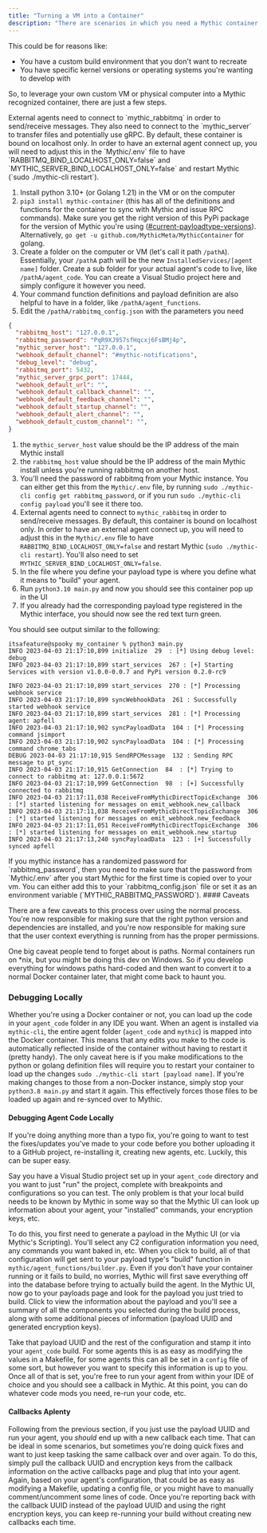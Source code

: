 ```yaml
---
title: "Turning a VM into a Container"
description: "There are scenarios in which you need a Mythic container for an agent, but you can't (or don't want) to use the normal docker containers that Mythic uses."
---
```


This could be for reasons like:

- You have a custom build environment that you don't want to recreate
- You have specific kernel versions or operating systems you're wanting to develop with

So, to leverage your own custom VM or physical computer into a Mythic recognized container, there are just a few steps.

<Note>
  External agents need to connect to `mythic_rabbitmq` in order to send/receive messages. They also need to connect to the `mythic_server` to transfer files and potentially use gRPC. By default, these container is bound on localhost only. In order to have an external agent connect up, you will need to adjust this in the `Mythic/.env` file to have `RABBITMQ_BIND_LOCALHOST_ONLY=false` and `MYTHIC_SERVER_BIND_LOCALHOST_ONLY=false` and restart Mythic (`sudo ./mythic-cli restart`).
</Note>

1. Install python 3.10+ (or Golang 1.21) in the VM or on the computer
2. `pip3 install mythic-container` (this has all of the definitions and functions for the container to sync with Mythic and issue RPC commands). Make sure you get the right version of this PyPi package for the version of Mythic you're using ([#current-payloadtype-versions](https://docs.mythic-c2.net/version-3.0/customizing/payload-type-development/payload-type-info/container-syncing#current-payloadtype-versions)). Alternatively, `go get -u github.com/MythicMeta/MythicContainer` for golang.
3. Create a folder on the computer or VM (let's call it path `/pathA`). Essentially, your `/pathA` path will be the new `InstalledServices/[agent name]` folder. Create a sub folder for your actual agent's code to live, like `/pathA/agent_code`. You can create a Visual Studio project here and simply configure it however you need.
4. Your command function definitions and payload definition are also helpful to have in a folder, like `/pathA/agent_functions`.
5. Edit the `/pathA/rabbitmq_config.json` with the parameters you need

```json
{
  "rabbitmq_host": "127.0.0.1",
  "rabbitmq_password": "PqR9XJ957sfHqcxj6FsBMj4p",
  "mythic_server_host": "127.0.0.1",
  "webhook_default_channel": "#mythic-notifications",
  "debug_level": "debug",
  "rabbitmq_port": 5432,
  "mythic_server_grpc_port": 17444,
  "webhook_default_url": "",
  "webhook_default_callback_channel": "",
  "webhook_default_feedback_channel": "",
  "webhook_default_startup_channel": "",
  "webhook_default_alert_channel": "",
  "webhook_default_custom_channel": "",
}
```

1. the `mythic_server_host` value should be the IP address of the main Mythic install
2. the `rabbitmq_host` value should be the IP address of the main Mythic install unless you're running rabbitmq on another host.
3. You'll need the password of rabbitmq from your Mythic instance. You can either get this from the `Mythic/.env` file, by running `sudo ./mythic-cli config get rabbitmq_password`, or if you run `sudo ./mythic-cli config payload` you'll see it there too.
6. External agents need to connect to `mythic_rabbitmq` in order to send/receive messages. By default, this container is bound on localhost only. In order to have an external agent connect up, you will need to adjust this in the `Mythic/.env` file to have `RABBITMQ_BIND_LOCALHOST_ONLY=false` and restart Mythic (`sudo ./mythic-cli restart`). You'll also need to set `MYTHIC_SERVER_BIND_LOCALHOST_ONLY=false`.
7. In the file where you define your payload type is where you define what it means to "build" your agent.
8. Run `python3.10 main.py` and now you should see this container pop up in the UI
9. If you already had the corresponding payload type registered in the Mythic interface, you should now see the red text turn green.

You should see output similar to the following:

```text
itsafeature@spooky my_container % python3 main.py
INFO 2023-04-03 21:17:10,899 initialize  29  : [*] Using debug level: debug
INFO 2023-04-03 21:17:10,899 start_services  267 : [+] Starting Services with version v1.0.0-0.0.7 and PyPi version 0.2.0-rc9

INFO 2023-04-03 21:17:10,899 start_services  270 : [*] Processing webhook service
INFO 2023-04-03 21:17:10,899 syncWebhookData  261 : Successfully started webhook service
INFO 2023-04-03 21:17:10,899 start_services  281 : [*] Processing agent: apfell
INFO 2023-04-03 21:17:10,902 syncPayloadData  104 : [*] Processing command jsimport
INFO 2023-04-03 21:17:10,902 syncPayloadData  104 : [*] Processing command chrome_tabs
DEBUG 2023-04-03 21:17:10,915 SendRPCMessage  132 : Sending RPC message to pt_sync
INFO 2023-04-03 21:17:10,915 GetConnection  84  : [*] Trying to connect to rabbitmq at: 127.0.0.1:5672
INFO 2023-04-03 21:17:10,999 GetConnection  98  : [+] Successfully connected to rabbitmq
INFO 2023-04-03 21:17:11,038 ReceiveFromMythicDirectTopicExchange  306 : [*] started listening for messages on emit_webhook.new_callback
INFO 2023-04-03 21:17:11,038 ReceiveFromMythicDirectTopicExchange  306 : [*] started listening for messages on emit_webhook.new_feedback
INFO 2023-04-03 21:17:11,051 ReceiveFromMythicDirectTopicExchange  306 : [*] started listening for messages on emit_webhook.new_startup
INFO 2023-04-03 21:17:13,240 syncPayloadData  123 : [+] Successfully synced apfell
```

<Note>
  If you mythic instance has a randomized password for `rabbitmq_password`, then you need to make sure that the password from `Mythic/.env` after you start Mythic for the first time is copied over to your vm. You can either add this to your `rabbitmq_config.json` file or set it as an environment variable (`MYTHIC_RABBITMQ_PASSWORD`).
</Note>
#### Caveats

There are a few caveats to this process over using the normal process. You're now responsible for making sure that the right python version and dependencies are installed, and you're now responsible for making sure that the user context everything is running from has the proper permissions.

One big caveat people tend to forget about is paths. Normal containers run on \*nix, but you might be doing this dev on Windows. So if you develop everything for windows paths hard-coded and then want to convert it to a normal Docker container later, that might come back to haunt you.

### Debugging Locally

Whether you're using a Docker container or not, you can load up the code in your `agent_code` folder in any IDE you want. When an agent is installed via `mythic-cli`, the entire agent folder (`agent_code` and `mythic`) is mapped into the Docker container. This means that any edits you make to the code is automatically reflected inside of the container without having to restart it (pretty handy). The only caveat here is if you make modifications to the python or golang definition files will require you to restart your container to load up the changes `sudo ./mythic-cli start [payload name]`. If you're making changes to those from a non-Docker instance, simply stop your `python3.8 main.py` and start it again. This effectively forces those files to be loaded up again and re-synced over to Mythic.

#### Debugging Agent Code Locally

If you're doing anything more than a typo fix, you're going to want to test the fixes/updates you've made to your code before you bother uploading it to a GitHub project, re-installing it, creating new agents, etc. Luckily, this can be super easy.

Say you have a Visual Studio project set up in your `agent_code` directory and you want to just "run" the project, complete with breakpoints and configurations so you can test. The only problem is that your local build needs to be known by Mythic in some way so that the Mythic UI can look up information about your agent, your "installed" commands, your encryption keys, etc.

To do this, you first need to generate a payload in the Mythic UI (or via Mythic's Scripting). You'll select any C2 configuration information you need, any commands you want baked in, etc. When you click to build, all of that configuration will get sent to your payload type's "build" function in `mythic/agent_functions/builder.py`. Even if you don't have your container running or it fails to build, no worries, Mythic will first save everything off into the database before trying to actually build the agent. In the Mythic UI, now go to your payloads page and look for the payload you just tried to build. Click to view the information about the payload and you'll see a summary of all the components you selected during the build process, along with some additional pieces of information (payload UUID and generated encryption keys).

Take that payload UUID and the rest of the configuration and stamp it into your `agent_code` build. For some agents this is as easy as modifying the values in a Makefile, for some agents this can all be set in a `config` file of some sort, but however you want to specify this information is up to you. Once all of that is set, you're free to run your agent from within your IDE of choice and you should see a callback in Mythic. At this point, you can do whatever code mods you need, re-run your code, etc.

#### Callbacks Aplenty

Following from the previous section, if you just use the payload UUID and run your agent, you *should* end up with a new callback each time. That can be ideal in some scenarios, but sometimes you're doing quick fixes and want to just keep tasking the same callback over and over again. To do this, simply pull the callback UUID and encryption keys from the callback information on the active callbacks page and plug that into your agent. Again, based on your agent's configuration, that could be as easy as modifying a Makefile, updating a config file, or you might have to manually comment/uncomment some lines of code. Once you're reporting back with the callback UUID instead of the payload UUID and using the right encryption keys, you can keep re-running your build without creating new callbacks each time.
